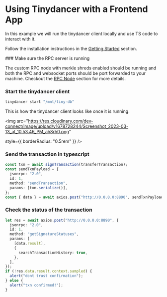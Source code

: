
# Using Tinydancer with a Frontend App

In this example we will run the tinydancer client locally and
use TS code to interact with it.

Follow the installation instructions in the [Getting Started](/getting-started.mdx) section.

<Steps>
### Make sure the RPC server is running

The custom RPC node with merkle shreds enabled should be running and both the RPC and websocket ports should be
port forwarded to your machine. Checkout the [RPC Node](/diet-rpc-node) section for more details.

### Start the tinydancer client

```bash
tinydancer start "/mnt/tiny-db"
```

This is how the tinydancer client looks like once it is running.

<img src="https://res.cloudinary.com/dev-connect/image/upload/v1678728244/Screenshot_2023-03-13_at_10.53.46_PM_ah8rh0.png"

style={{ borderRadius: "0.5rem" }}
/>

### Send the transaction in typescript

```typescript
const txn = await signTransaction(transferTransaction);
const sendTxnPayload = {
  jsonrpc: "2.0",
  id: 1,
  method: "sendTransaction",
  params: [txn.serialize()],
};
const { data } = await axios.post("http://0.0.0.0:8890", sendTxnPayload);
```

### Check the status of the transaction

```typescript
let res = await axios.post("http://0.0.0.0:8890", {
  jsonrpc: "2.0",
  id: 1,
  method: "getSignatureStatuses",
  params: [
    [data.result],
    {
      searchTransactionHistory: true,
    },
  ],
});
if (!res.data.result.context.sampled) {
  alert("dont trust confirmation");
} else {
  alert("txn confirmed!");
}
```

</Steps>
